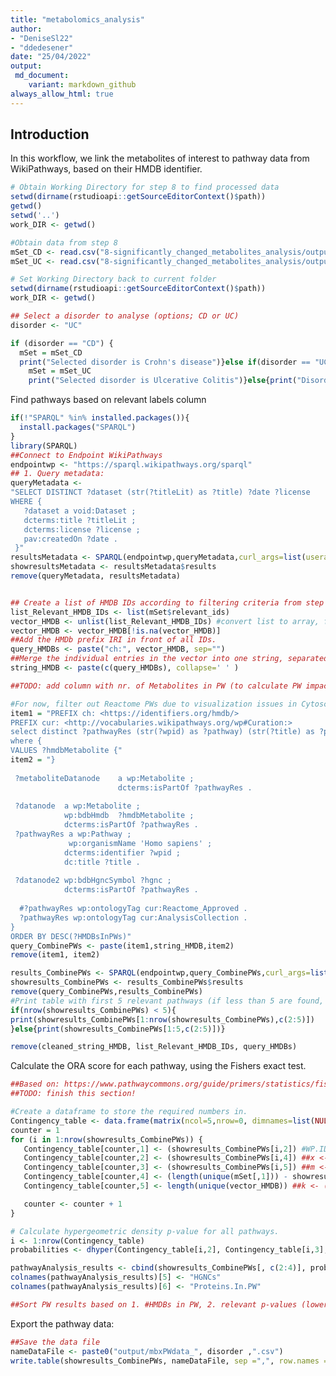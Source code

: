 ```yaml
---
title: "metabolomics_analysis"
author: 
- "DeniseSl22"
- "ddedesener"
date: "25/04/2022"
output:
 md_document:
    variant: markdown_github
always_allow_html: true
---
```


## Introduction
In this workflow, we link the metabolites of interest to pathway data from WikiPathways, based on their HMDB identifier.

```r
# Obtain Working Directory for step 8 to find processed data
setwd(dirname(rstudioapi::getSourceEditorContext()$path))
getwd()
setwd('..')
work_DIR <- getwd()

#Obtain data from step 8
mSet_CD <- read.csv("8-significantly_changed_metabolites_analysis/output/mbxData_CD.csv", na.strings=c("", "NA"))
mSet_UC <- read.csv("8-significantly_changed_metabolites_analysis/output/mbxData_UC.csv", na.strings=c("", "NA"))

# Set Working Directory back to current folder
setwd(dirname(rstudioapi::getSourceEditorContext()$path))
work_DIR <- getwd()

## Select a disorder to analyse (options; CD or UC)
disorder <- "UC"

if (disorder == "CD") {
  mSet = mSet_CD 
  print("Selected disorder is Crohn's disease")}else if(disorder == "UC"){ 
    mSet = mSet_UC
    print("Selected disorder is Ulcerative Colitis")}else{print("Disorder not Recognised")}
```
Find pathways based on relevant labels column
```r
if(!"SPARQL" %in% installed.packages()){
  install.packages("SPARQL")
}
library(SPARQL)
##Connect to Endpoint WikiPathways
endpointwp <- "https://sparql.wikipathways.org/sparql"
## 1. Query metadata:
queryMetadata <-
"SELECT DISTINCT ?dataset (str(?titleLit) as ?title) ?date ?license 
WHERE {
   ?dataset a void:Dataset ;
   dcterms:title ?titleLit ;
   dcterms:license ?license ;
   pav:createdOn ?date .
 }"
resultsMetadata <- SPARQL(endpointwp,queryMetadata,curl_args=list(useragent=R.version.string))
showresultsMetadata <- resultsMetadata$results
remove(queryMetadata, resultsMetadata)


## Create a list of HMDB IDs according to filtering criteria from step 8.
list_Relevant_HMDB_IDs <- list(mSet$relevant_ids)
vector_HMDB <- unlist(list_Relevant_HMDB_IDs) #convert list to array, for traversing the data to a SPARQL query later on
vector_HMDB <- vector_HMDB[!is.na(vector_HMDB)]
##Add the HMDb prefix IRI in front of all IDs.
query_HMDBs <- paste("ch:", vector_HMDB, sep="")
##Merge the individual entries in the vector into one string, separated by a space
string_HMDB <- paste(c(query_HMDBs), collapse=' ' )

##TODO: add column with nr. of Metabolites in PW (to calculate PW impact)

#For now, filter out Reactome PWs due to visualization issues in Cytoscape.
item1 = "PREFIX ch: <https://identifiers.org/hmdb/>
PREFIX cur: <http://vocabularies.wikipathways.org/wp#Curation:>
select distinct ?pathwayRes (str(?wpid) as ?pathway) (str(?title) as ?pathwayTitle) (count(distinct ?hmdbMetabolite) AS ?HMDBsInPWs) (count(distinct ?metaboliteDatanode) AS ?TotalMetabolitesinPW) (GROUP_CONCAT(DISTINCT fn:substring(?hgnc,37);separator=' ') AS ?Proteins) (count(distinct ?hgnc) AS ?ProteinsInPWs) (GROUP_CONCAT(DISTINCT fn:substring(?hmdbMetabolite,30);separator=' ') AS ?includedHMDBs)
where {
VALUES ?hmdbMetabolite {"
item2 = "}
 
 ?metaboliteDatanode	a wp:Metabolite ;
                        dcterms:isPartOf ?pathwayRes .
 
 ?datanode	a wp:Metabolite ;          
           	wp:bdbHmdb  ?hmdbMetabolite ;
    		dcterms:isPartOf ?pathwayRes .
 ?pathwayRes a wp:Pathway ;
             wp:organismName 'Homo sapiens' ; 
    		dcterms:identifier ?wpid ;
    		dc:title ?title .
    		
 ?datanode2 wp:bdbHgncSymbol ?hgnc ;
    		dcterms:isPartOf ?pathwayRes .
    		
  #?pathwayRes wp:ontologyTag cur:Reactome_Approved . 
  ?pathwayRes wp:ontologyTag cur:AnalysisCollection .   		
}
ORDER BY DESC(?HMDBsInPWs)"
query_CombinePWs <- paste(item1,string_HMDB,item2)
remove(item1, item2)

results_CombinePWs <- SPARQL(endpointwp,query_CombinePWs,curl_args=list(useragent=R.version.string))
showresults_CombinePWs <- results_CombinePWs$results
remove(query_CombinePWs,results_CombinePWs)
#Print table with first 5 relevant pathways (if less than 5 are found, print only those)
if(nrow(showresults_CombinePWs) < 5){
print(showresults_CombinePWs[1:nrow(showresults_CombinePWs),c(2:5)])
}else{print(showresults_CombinePWs[1:5,c(2:5)])}

remove(cleaned_string_HMDB, list_Relevant_HMDB_IDs, query_HMDBs)
```
Calculate the ORA score for each pathway, using the Fishers exact test.
```r
##Based on: https://www.pathwaycommons.org/guide/primers/statistics/fishers_exact_test/
##TODO: finish this section!

#Create a dataframe to store the required numbers in.
Contingency_table <- data.frame(matrix(ncol=5,nrow=0, dimnames=list(NULL, c("WP.ID", "x", "m", "n", "k"))))
counter = 1
for (i in 1:nrow(showresults_CombinePWs)) {
   Contingency_table[counter,1] <- (showresults_CombinePWs[i,2]) #WP.ID
   Contingency_table[counter,2] <- (showresults_CombinePWs[i,4]) ##x <- (number4) #Total differentially changed metabolites, also in a PW. (HMDBsInPWs)
   Contingency_table[counter,3] <- (showresults_CombinePWs[i,5]) ##m <- (number) #Total Metabolites in PW (TotalMetabolitesinPW)
   Contingency_table[counter,4] <- (length(unique(mSet[,1])) - showresults_CombinePWs[i,4]) ##n <- (number2) #Total Metabolites measured not in PW (DISTINCT all_HMDB - HMDBsInPWs)
   Contingency_table[counter,5] <- length(unique(vector_HMDB)) ##k <- (number3) #Total differentially changed metabolites. (DISTINCT vector_HMDB)

   counter <- counter + 1
}

# Calculate hypergeometric density p-value for all pathways.
i <- 1:nrow(Contingency_table)
probabilities <- dhyper(Contingency_table[i,2], Contingency_table[i,3], Contingency_table[i,4], Contingency_table[i,5], log = FALSE)

pathwayAnalysis_results <- cbind(showresults_CombinePWs[, c(2:4)], probabilities, showresults_CombinePWs[, c(6,7)])
colnames(pathwayAnalysis_results)[5] <- "HGNCs"
colnames(pathwayAnalysis_results)[6] <- "Proteins.In.PW"

##Sort PW results based on 1. #HMDBs in PW, 2. relevant p-values (lower then or equal to 0.05), 3. number of proteins in PW (which might be relevant for transcriptomics analysis)

```


Export the pathway data:
```r
##Save the data file
nameDataFile <- paste0("output/mbxPWdata_", disorder ,".csv")
write.table(showresults_CombinePWs, nameDataFile, sep =",", row.names = FALSE)
```
